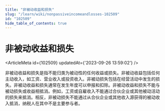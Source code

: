 ```yaml
---
title: "非被动收益和损失"
slug: "/learn/wiki/nonpassiveincomeandlosses-102509"
id: "102509"
hide_table_of_contents: true
---
```



# 非被动收益和损失

<ArticleMeta id={102509} updatedAt={'2023-09-26 13:59:02'} />
<div className='border-solid border-b border-t-0 my-4 border-[var(--ifm-color-gray-300)]' />

非被动收益和损失是指不能归类为被动性的任何收益或损失。非被动收益包括任何主动收入，如工资、营业收入或投资收入。非被动损失包括在经营活动中发生的损失。非被动收益和损失通常在发生年度可以申报和扣除。非被动收益和损失不能与被动损失或收益相抵消。例如，工资或自雇收入不能通过合伙企业或其他被动活动的损失来抵消。相反，非被动损失不能通过从合伙企业或其他收入源获得的被动收入抵消，纳税人在其中不是主要参与者。
